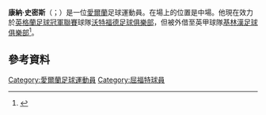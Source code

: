 '''康納·史密斯'''（{{lang-en|Connor Smith}}；{{bd|1993年|2月18日}}）是一位[[愛爾蘭|愛爾蘭]]足球運動員。在場上的位置是中場。他現在效力於[[英格蘭足球冠軍聯賽|英格蘭足球冠軍聯賽]]球隊[[沃特福德足球俱樂部|沃特福德足球俱樂部]]，但被外借至英甲球隊[[基林漢足球俱樂部|基林漢足球俱樂部]]<ref>{{Cite web |title=Gills Land Championship Midfielder |url=http://www.gillinghamfootballclub.com/news/article/new-midfielder-1282696.aspx |work=Gillingham FC |date=8 January 2014 |access-date=2015-06-04 |archive-date=2015-09-24 |archive-url=https://web.archive.org/web/20150924040654/http://www.gillinghamfootballclub.com/news/article/new-midfielder-1282696.aspx |dead-url=no }}</ref>。

==參考資料==
{{Reflist}}

{{DEFAULTSORT:Smith, Connor}}
[[Category:愛爾蘭足球運動員|Category:愛爾蘭足球運動員]]
[[Category:屈福特球員|Category:屈福特球員]]